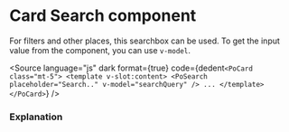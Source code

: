 # Card Search component




For filters and other places, this searchbox can be used. To get the input value from the component, you can use `v-model`.

<div className="po-p-5 po-bg-slate-100">
	<Story of={PoSearchStories.Search} />
</div>

<Source
	language="js"
	dark
	format={true}
	code={dedent`
    <PoCard class="mt-5">
        <template v-slot:content>
            <PoSearch placeholder="Search.." v-model="searchQuery" />
            ...
        </template>
    </PoCard>
  `}
/>

### Explanation

<ArgTypes of={PoSearchStories} />
